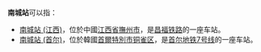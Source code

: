 '''南城站'''可以指：
*[[南城站_(江西)|南城站 (江西)]]，位於中國[[江西省|江西省]][[撫州市|撫州市]]，是[[昌福铁路|昌福铁路]]的一座车站。
*[[南城站_(首尔)|南城站 (首尔)]]，位於韓國[[首爾特別市|首爾特別市]][[铜雀区|铜雀区]]，是[[首尔地铁7号线|首尔地铁7号线]]的一座车站。

{{disambig|cat=三字车站名消歧义}}
